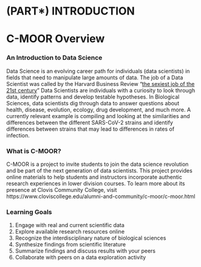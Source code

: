 # (PART\*) INTRODUCTION {-}

# C-MOOR Overview

### An Introduction to Data Science

Data Science is an evolving career path for individuals (data scientists) in fields that need to manipulate large amounts of data. The job of a Data Scientist was called by the Harvard Business Review "[the sexiest job of the 21st century](https://hbr.org/2012/10/data-scientist-the-sexiest-job-of-the-21st-century)" Data Scientists are individuals with a curiosity to look through data, identify patterns and develop testable hypotheses.  In Biological Sciences, data scientists dig through data to answer questions about health, disease, evolution, ecology, drug development, and much more. A currently relevant example is compiling and looking at the similarities and differences between the different SARS-CoV-2 strains and identify differences between strains that may lead to differences in rates of infection.

### What is C-MOOR?

C-MOOR is a project to invite students to join the data science revolution and be part of the next generation of data scientists.  This project provides online materials to help students and instructors incorporate authentic research experiences in lower division courses.  To learn more about its presence at Clovis Community College, visit https://www.cloviscollege.edu/alumni-and-community/c-moor/c-moor.html

### Learning Goals

1. Engage with real and current scientific data
1. Explore available research resources online
1. Recognize the interdisciplinary nature of biological sciences
1. Synthesize findings from scientific literature
1. Summarize findings and discuss results with your peers
1. Collaborate with peers on a data exploration activity
